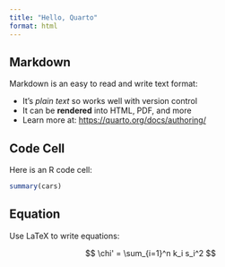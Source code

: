 ```yaml
---
title: "Hello, Quarto"
format: html
---
```


## Markdown

Markdown is an easy to read and write text format:

- It's _plain text_ so works well with version control
- It can be **rendered** into HTML, PDF, and more
- Learn more at: <https://quarto.org/docs/authoring/>

## Code Cell

Here is an R code cell:

```r
summary(cars)
```

## Equation

Use LaTeX to write equations:

$$
\chi' = \sum_{i=1}^n k_i s_i^2
$$
